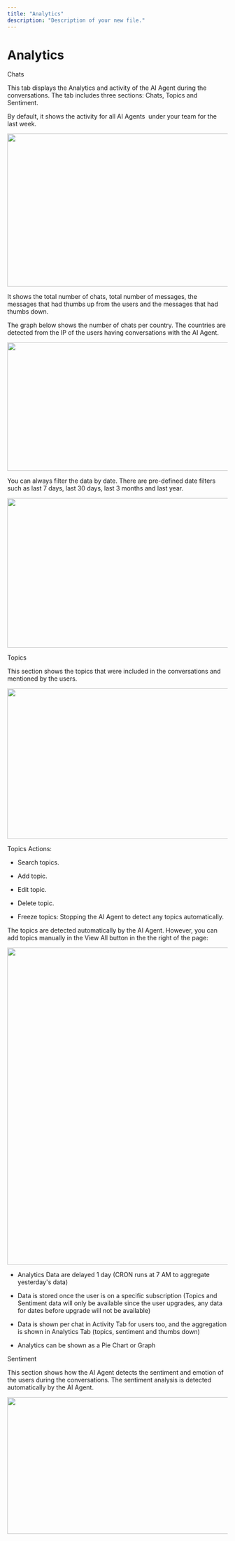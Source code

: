 ```yaml
---
title: "Analytics"
description: "Description of your new file."
---
```


# Analytics

Chats



This tab displays the Analytics and activity of the AI Agent during the conversations. The tab includes three sections: Chats, Topics and Sentiment.

By default, it shows the activity for all AI Agents  under your team for the last week.

<img height="349" width="624" src="https://lh7-rt.googleusercontent.com/docsz/AD_4nXfFrdRAgPaZ0lCsdgEGkknaPeJ7q59P1zBen3vFVg2_HlvC5hW7Dj29H-OKZq2GkTMUvizNQC2M5JTtRsY_kgmXo2hzIEKRquQmLARJfKK_Rp4O4QvCVSRD2rXJpdl4Q7Mq2yOs?key=UfBGlaI_pO_Z5n8hjMre3XLN" />



It shows the total number of chats, total number of messages, the messages that had thumbs up from the users and the messages that had thumbs down.



The graph below shows the number of chats per country. The countries are detected from the IP of the users having conversations with the AI Agent.

<img height="293" width="624" src="https://lh7-rt.googleusercontent.com/docsz/AD_4nXfWuW1npoeQuzVmQVMR77LPf7CKrXKXYKumtjbyB6s4IrosGNe0khGxZa3GAUuQj1ix_NDqnJ549yR37swUt5CdBe6v0PS4YJhWf_0ZcbdXOnahLdET7I3Unh6d0f7Os-WPfOfqIw?key=UfBGlaI_pO_Z5n8hjMre3XLN" />

You can always filter the data by date. There are pre-defined date filters such as last 7 days, last 30 days, last 3 months and last year.

<img height="341" width="624" src="https://lh7-rt.googleusercontent.com/docsz/AD_4nXe5YwC7p35aWXHxW6W-lAdk76MmHluzk3wkccvFxN6pDxzDfua6K4lgEQ470pVPfDEr-IUgD0kbmsoKNwTlJavNml6SMLdp1OVKzs3WsgqglJXyHmsNVXshS09xVX1e94B7y1qX?key=UfBGlaI_pO_Z5n8hjMre3XLN" />



Topics

This section shows the topics that were included in the conversations and mentioned by the users.

<img height="343" width="624" src="https://lh7-rt.googleusercontent.com/docsz/AD_4nXcd-PnUv2N5Vex-XoPiazOZZdK0M0bOp4V-_nyU5Eugl42dHxIAKBWWwHVl0-ULfvgH4MMUtfltKvPnTNQX6amJH-llVfQUG5DugFO6vdrN4cnEDC4Q5k4KKvVQyakvtK5tUH2_qw?key=UfBGlaI_pO_Z5n8hjMre3XLN" />





Topics Actions:

* Search topics.

* Add topic.

* Edit topic.

* Delete topic.

* Freeze topics: Stopping the AI Agent to detect any topics automatically.

The topics are detected automatically by the AI Agent. However, you can add topics manually in the View All button in the the right of the page:

<img height="723" width="624" src="https://lh7-rt.googleusercontent.com/docsz/AD_4nXdJIroj2QYfiNvhziLQij5FG-jOkljAzcbMAAnYEvg5JgTn482vuHVdfmoju7MRJ0nsNbVJs4yd3223AtnFLRp1MkMOetLtwXh0bRdFUTSjbA1oVEczDwA5LvoSbjtPxCyV05ubiQ?key=UfBGlaI_pO_Z5n8hjMre3XLN" />












* Analytics Data are delayed 1 day (CRON runs at 7 AM to aggregate yesterday's data)

* Data is stored once the user is on a specific subscription (Topics and Sentiment data will only be available since the user upgrades, any data for dates before upgrade will not be available)

* Data is shown per chat in Activity Tab for users too, and the aggregation is shown in Analytics Tab (topics, sentiment and thumbs down)

* Analytics can be shown as a Pie Chart or Graph



Sentiment



This section shows how the AI Agent detects the sentiment and emotion of the users during the conversations. The sentiment analysis is detected automatically by the AI Agent.

<img height="312" width="624" src="https://lh7-rt.googleusercontent.com/docsz/AD_4nXdAeyM7UJ7olHk0oS2c51o8nNpk9tZHxJtjANNCWP_lZGk4sITWMvGHq69ZC0TrJPNrXPUGpmpzc7r-LnNOC0g7lCu04e0MAVDinJdgE-Mo3oWk1Lbc9o7tcaqRHyitR2PLJLveiA?key=UfBGlaI_pO_Z5n8hjMre3XLN" />